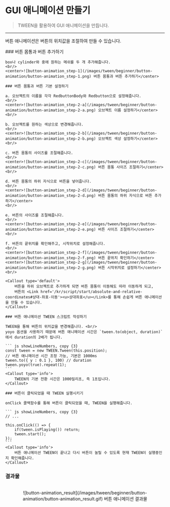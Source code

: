 
# GUI 애니메이션 만들기

> TWEEN을 활용하여 GUI 애니메이션을 만듭니다.

---

버튼 애니메이션은 버튼의 위치값을 조절하여 만들 수 있습니다.

<Steps>
    ### 버튼 몸통과 버튼 추가하기

    box나 cylinder와 중에 원하는 메쉬를 두 개 추가해줍니다.
    <br/>
    <center>![button-animation_step-1](/images/tween/beginner/button-animation/button-animation_step-1.png) 버튼 몸통과 버튼 추가하기</center>

    ### 버튼 몸통과 버튼 기본 설정하기
    
    a. 오브젝트의 이름을 각각 RedbuttonBody와 Redbutton으로 설정해줍니다.
    <br/>
    <center>![button-animation_step-2-a](/images/tween/beginner/button-animation/button-animation_step-2-a.png) 오브젝트 이름 설정하기</center>
    <br/>

    b. 오브젝트를 원하는 색상으로 변경해줍니다.
    <br/>
    <center>![button-animation_step-2-b](/images/tween/beginner/button-animation/button-animation_step-2-b.png) 오브젝트 색상 설정하기</center>
    <br/>

    c. 버튼 몸통의 사이즈를 조절해줍니다.
    <br/>
    <center>![button-animation_step-2-c](/images/tween/beginner/button-animation/button-animation_step-2-c.png) 버튼 몸통 사이즈 조절하기</center>
    <br/>

    d. 버튼 몸통의 하위 자식으로 버튼을 넣어줍니다.
    <br/>
    <center>![button-animation_step-2-d](/images/tween/beginner/button-animation/button-animation_step-2-d.png) 버튼 몸통의 하위 자식으로 버튼 추가하기</center>
    <br/>

    e. 버튼의 사이즈를 조절해줍니다.
    <br/>
    <center>![button-animation_step-2-e](/images/tween/beginner/button-animation/button-animation_step-2-e.png) 버튼 사이즈 조절하기</center>
    <br/>

    f. 버튼의 끝위치를 확인해주고, 시작위치로 설정해줍니다.
    <br/>
    <center>![button-animation_step-2-f](/images/tween/beginner/button-animation/button-animation_step-2-f.png) 버튼 끝위치 확인하기</center>
    <center>![button-animation_step-2-g](/images/tween/beginner/button-animation/button-animation_step-2-g.png) 버튼 시작위치로 설정하기</center>
    <br/>
    
    <Callout type='default'>
        버튼을 하위 오브젝트로 추가하게 되면 버튼 몸통이 이동해도 따라 이동하게 되고, 
        버튼의 <Link href='/kr/script/start/absolute-and-relative-coordinates#상대-좌표-이동'><u>상대좌표</u></Link>를 통해 손쉽게 버튼 애니메이션을 만들 수 있습니다.
    </Callout>

    ### 버튼 애니메이션 TWEEN 스크립트 작성하기

    TWEEN을 통해 버튼의 위치값을 변경해줍니다. <br/>
    yoyo 옵션을 사용하기 때문에 버튼 애니메이션 시간은 `tween.to(object, duration)`에서 duration의 2배가 됩니다.

    ``` js showLineNumbers, copy {3}
    const tween = new TWEEN.Tween(this.position);
    // 버튼 애니메이션 시간 조정 가능, 기본은 1000ms
    tween.to({ y : 0.1 }, 100) // duration
    tween.yoyo(true).repeat(1);
    ```
    <Callout type='info'>
        TWEEN의 기본 전환 시간은 1000밀리초, 즉 1초입니다.
    </Callout>

    ### 버튼이 클릭되었을 때 TWEEN 실행시키기

    onClick 콜백함수를 통해 버튼이 클릭되었을 때, TWEEN을 실행해줍니다.

    ``` js showLineNumbers, copy {3}
    // ...

    this.onClick(() => {
        if(tween.isPlaying()) return;
        tween.start();
    });
    ```
    <Callout type='info'>
        버튼 애니메이션 TWEEN이 끝나고 다시 버튼이 눌릴 수 있도록 현재 TWEEN이 실행중인지 확인해줍니다.
    </Callout>
</Steps>

### 결과물
<br/>
<center>![button-animation_result](/images/tween/beginner/button-animation/button-animation_result.gif) 버튼 애니메이션 결과물</center>
